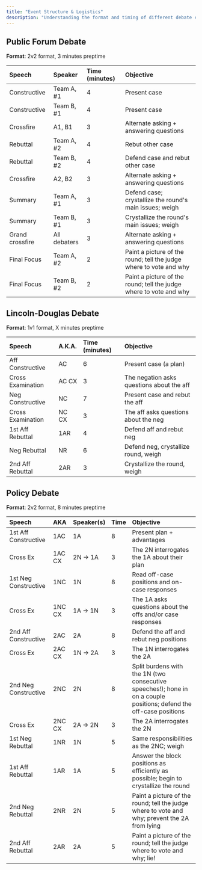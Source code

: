 ```yaml
---
title: "Event Structure & Logistics"  
description: "Understanding the format and timing of different debate events"
---
```


## Public Forum Debate

**Format**: 2v2 format, 3 minutes preptime

| Speech | Speaker | Time (minutes) | Objective |
| :---- | :---- | :---- | :---- |
| Constructive  | Team A, #1 | 4 | Present case |
| Constructive | Team B, #1 | 4 | Present case |
| Crossfire | A1, B1 | 3 | Alternate asking + answering questions |
| Rebuttal | Team A, #2 | 4 | Rebut other case |
| Rebuttal | Team B, #2 | 4 | Defend case and rebut other case |
| Crossfire | A2, B2 | 3 | Alternate asking + answering questions |
| Summary | Team A, #1 | 3 | Defend case; crystallize the round's main issues; weigh |
| Summary | Team B, #1 | 3 | Crystallize the round's main issues; weigh |
| Grand crossfire | All debaters | 3 | Alternate asking + answering questions |
| Final Focus | Team A, #2 | 2 | Paint a picture of the round; tell the judge where to vote and why |
| Final Focus | Team B, #2 | 2 | Paint a picture of the round; tell the judge where to vote and why |

## Lincoln-Douglas Debate

**Format**: 1v1 format, X minutes preptime

| Speech | A.K.A. | Time (minutes) | Objective |
| :---- | :---- | :---- | :---- |
| Aff Constructive  | AC | 6 | Present case (a plan) |
| Cross Examination | AC CX | 3 | The negation asks questions about the aff |
| Neg Constructive | NC | 7 | Present case and rebut the aff |
| Cross Examination | NC CX | 3 | The aff asks questions about the neg |
| 1st Aff Rebuttal | 1AR | 4 | Defend aff and rebut neg |
| Neg Rebuttal | NR | 6 | Defend neg, crystallize round, weigh |
| 2nd Aff Rebuttal | 2AR | 3 | Crystallize the round, weigh |

## Policy Debate

**Format**: 2v2 format, 8 minutes preptime

| Speech | AKA | Speaker(s) | Time | Objective |
| :---- | :---- | :---- | :---- | :---- |
| 1st Aff Constructive | 1AC | 1A | 8 | Present plan + advantages |
| Cross Ex | 1AC CX | 2N → 1A | 3 | The 2N interrogates the 1A about their plan |
| 1st Neg Constructive | 1NC | 1N | 8 | Read off-case positions and on-case responses |
| Cross Ex | 1NC CX | 1A → 1N | 3 | The 1A asks questions about the offs and/or case responses |
| 2nd Aff Constructive | 2AC | 2A | 8 | Defend the aff and rebut neg positions |
| Cross Ex | 2AC CX | 1N → 2A | 3 | The 1N interrogates the 2A |
| 2nd Neg Constructive | 2NC | 2N | 8 | Split burdens with the 1N (two consecutive speeches!); hone in on a couple positions; defend the off-case positions |
| Cross Ex | 2NC CX | 2A → 2N | 3 | The 2A interrogates the 2N |
| 1st Neg Rebuttal | 1NR | 1N | 5 | Same responsibilities as the 2NC; weigh |
| 1st Aff Rebuttal | 1AR | 1A | 5 | Answer the block positions as efficiently as possible; begin to crystallize the round |
| 2nd Neg Rebuttal | 2NR | 2N | 5 | Paint a picture of the round; tell the judge where to vote and why; prevent the 2A from lying  |
| 2nd Aff Rebuttal | 2AR | 2A | 5 | Paint a picture of the round; tell the judge where to vote and why; lie! |
